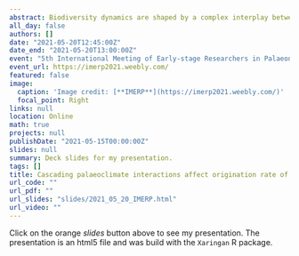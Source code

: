 ```yaml
---
abstract: Biodiversity dynamics are shaped by a complex interplay between current conditions and historic legacy. While a simple relationship is often used to link evolution with temperature, short-term climate change likely interacts with previous temperature trends when influencing the pace of origination. Such palaeoclimate interactions have been demonstrated for extinction risk but the effect on evolutionary dynamics is untested. Using a dynamic modelling framework, we analyzed the differential origination response of major phanerozoic marine fossil groups after palaeoclimate interactions. We found a substantial effect of these interactions on origination rates, where the effect remains consistent through time and all studied groups. Building on a potential model for the causal relationship between palaeoclimate interactions and origination rates, we identified conditional independencies and tested them using a continental fragmentation index. This proxy for available habitat space in the continental shelve indicated that palaeoclimate interactions act through sea level changes, leading to allopatric speciation and hence an increased origination rate. Our results demonstrate that biodiversity is controlled by a complex array of ecological and evolutionary factors, with mutual interactions. Explicitly integrating these effects within a dynamic modeling framework leads to an improved discernment of origination patterns in the fossil record.
all_day: false
authors: []
date: "2021-05-20T12:45:00Z"
date_end: "2021-05-20T13:00:00Z"
event: "5th International Meeting of Early-stage Researchers in Palaeontology"
event_url: https://imerp2021.weebly.com/
featured: false
image: 
  caption: 'Image credit: [**IMERP**](https://imerp2021.weebly.com/)'
  focal_point: Right
links: null
location: Online
math: true
projects: null
publishDate: "2021-05-15T00:00:00Z"
slides: null
summary: Deck slides for my presentation.
tags: []
title: Cascading palaeoclimate interactions affect origination rate of marine genera.
url_code: ""
url_pdf: ""
url_slides: "slides/2021_05_20_IMERP.html"
url_video: ""
---
```



Click on the orange *slides* button above to see my presentation. The presentation is an html5 file and was build with the `Xaringan` R package.
